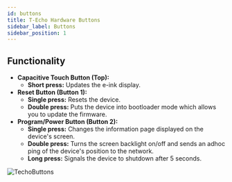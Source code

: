 ```yaml
---
id: buttons
title: T-Echo Hardware Buttons
sidebar_label: Buttons
sidebar_position: 1
---
```


## Functionality

- **Capacitive Touch Button (Top):**
  - **Short press:** Updates the e-ink display.
- **Reset Button (Button 1):**
  - **Single press:** Resets the device.
  - **Double press:** Puts the device into bootloader mode which allows you to update the firmware.
- **Program/Power Button (Button 2):**
  - **Single press:** Changes the information page displayed on the device's screen.
  - **Double press:** Turns the screen backlight on/off and sends an adhoc ping of the device's position to the network.
  - **Long press:** Signals the device to shutdown after 5 seconds.

![TechoButtons](/img/hardware/t-echo-lilygo.webp)
